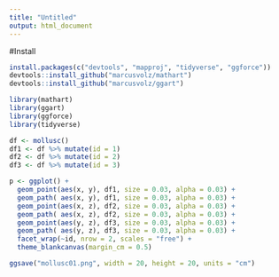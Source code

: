 ---
title: "Untitled"
output: html_document
---

#Install
```{r}
install.packages(c("devtools", "mapproj", "tidyverse", "ggforce"))
devtools::install_github("marcusvolz/mathart")
devtools::install_github("marcusvolz/ggart")
```
```{r}
library(mathart)
library(ggart)
library(ggforce)
library(tidyverse)
```

```{r}
df <- mollusc()
df1 <- df %>% mutate(id = 1)
df2 <- df %>% mutate(id = 2)
df3 <- df %>% mutate(id = 3)

p <- ggplot() +
  geom_point(aes(x, y), df1, size = 0.03, alpha = 0.03) +
  geom_path( aes(x, y), df1, size = 0.03, alpha = 0.03) +
  geom_point(aes(x, z), df2, size = 0.03, alpha = 0.03) +
  geom_path( aes(x, z), df2, size = 0.03, alpha = 0.03) +
  geom_point(aes(y, z), df3, size = 0.03, alpha = 0.03) +
  geom_path( aes(y, z), df3, size = 0.03, alpha = 0.03) +
  facet_wrap(~id, nrow = 2, scales = "free") +
  theme_blankcanvas(margin_cm = 0.5)

ggsave("mollusc01.png", width = 20, height = 20, units = "cm")

```


